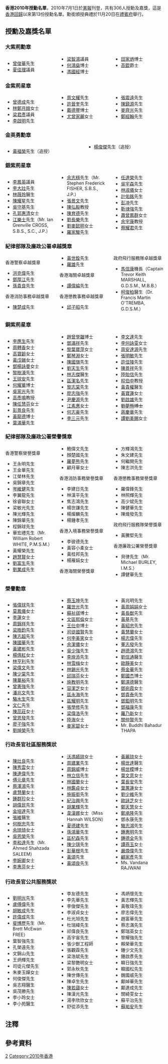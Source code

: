 {{noteTA
|1=杰
|2=琼
|3=冲
}}
'''香港2010年授勳名單'''，2010年7月1日於[[香港政府憲報|憲報]]刊登，共有306人授勳及嘉獎，這是[[香港回歸|香港回歸]]以來第13份授勳名單。勳銜頒授典禮於11月20日在[[禮賓府|禮賓府]]舉行。

== 授勳及嘉獎名單 ==
=== 大紫荊勳章 ===
<div class="references-small" style="-moz-column-count:3; -webkit-column-count:3; column-count:3;">
*[[曾俊華|曾俊華]]先生{{大紫荊|nocat}}{{JP|nocat}}
*[[夏佳理|夏佳理]]議員{{大紫荊|nocat}}{{GBSHK|nocat}}{{JP|nocat}}
*[[梁智鴻|梁智鴻]]議員{{大紫荊|nocat}}{{GBSHK|nocat}}{{JP|nocat}}
*[[何鴻燊|何鴻燊]]博士{{大紫荊|nocat}}{{GBSHK|nocat}}
*[[馮國經|馮國經]]博士{{大紫荊|nocat}}{{GBSHK|nocat}}
*[[田家炳|田家炳]]博士{{大紫荊|nocat}}
*[[高錕|高錕]]爵士{{大紫荊|nocat}}
</div>

=== 金紫荊星章 ===
<div class="references-small" style="-moz-column-count:3; -webkit-column-count:3; column-count:3;">
*[[曾德成|曾德成]]先生{{GBSHK|nocat}}{{JP|nocat}}
*[[林鄭月娥|林鄭月娥]]女士{{GBSHK|nocat}}{{JP|nocat}}
*[[梁君彥|梁君彥]]議員{{GBSHK|nocat}}{{JP|nocat}}
*[[李啟明_(香港)|李啟明]]先生{{GBSHK|nocat}}{{JP|nocat}}
*[[周文耀|周文耀]]先生{{GBSHK|nocat}}{{JP|nocat}}
*[[許晉奎|許晉奎]]先生{{GBSHK|nocat}}{{JP|nocat}}
*[[戴德豐|戴德豐]]博士{{GBSHK|nocat}}{{JP|nocat}}
*[[尤曾家麗|尤曾家麗]]女士{{GBSHK|nocat}}{{JP|nocat}}
*[[張震遠|張震遠]]先生{{GBSHK|nocat}}{{JP|nocat}}
*[[陳鎮源|陳鎮源]]先生{{GBSHK|nocat}}{{JP|nocat}}
*[[麥齊光|麥齊光]]先生{{GBSHK|nocat}}{{JP|nocat}}
*[[鄭經翰|鄭經翰]]先生{{GBSHK|nocat}}{{JP|nocat}}
</div>

=== 金英勇勳章 ===
<div class="references-small" style="-moz-column-count:2; -webkit-column-count:2; column-count:2;">
*[[黃福榮|黃福榮]]先生{{MBG|nocat}}（追授）
*[[楊俊傑|楊俊傑]]先生{{MBG|nocat}}（追授）
</div>
=== 銀紫荊星章 ===
<div class="references-small" style="-moz-column-count:3; -webkit-column-count:3; column-count:3;">
*[[李鳳英|李鳳英]]議員{{SBSHK|nocat}}{{JP|nocat}}
*[[李大壯|李大壯]]先生{{SBSHK|nocat}}{{JP|nocat}}
*[[林薇玲|林薇玲]]醫生{{SBSHK|nocat}}{{JP|nocat}}
*[[陳耀星|陳耀星]]先生{{SBSHK|nocat}}{{JP|nocat}}
*[[吳守基|吳守基]]先生{{SBSHK|nocat}}{{MH|nocat}}{{JP|nocat}}
*[[孔郭惠清|孔郭惠清]]女士{{SBSHK|nocat}}{{JP|nocat}}
*[[江樂士|江樂士]]先生{{SBSHK|nocat}}{{SC|nocat}}{{JP|nocat}}（Mr. Ian Grenville CROSS, S.B.S., S.C., J.P.）
*[[余志穩|余志穩]]先生{{SBSHK|nocat}}{{JP|nocat}}（Mr. Stephen Frederick FISHER, S.B.S., J.P.）
*[[張景文|張景文]]先生{{SBSHK|nocat}}{{JP|nocat}}
*[[陳弘毅|陳弘毅]]教授{{SBSHK|nocat}}{{JP|nocat}}
*[[陳育德|陳育德]]先生{{SBSHK|nocat}}{{JP|nocat}}
*[[劉長樂|劉長樂]]先生{{SBSHK|nocat}}{{JP|nocat}}
*[[劉麥懿明|劉麥懿明]]女士{{SBSHK|nocat}}{{JP|nocat}}
*[[羅家駿|羅家駿]]先生{{SBSHK|nocat}}{{JP|nocat}}
*[[任達榮|任達榮]]先生{{SBSHK|nocat}}{{PDSM}}
*[[吳宇森|吳宇森]]先生{{SBSHK|nocat}}
*[[林淑儀|林淑儀]]女士{{SBSHK|nocat}}
*[[計佑銘|計佑銘]]先生{{SBSHK|nocat}}
*[[彭冲_(香港)|彭冲]]先生{{SBSHK|nocat}}
*[[靳埭強|靳埭強]]先生{{SBSHK|nocat}}
*[[蕭曾鳳群|蕭曾鳳群]]女士{{SBSHK|nocat}}
*[[余宇康|余宇康]]教授{{SBSHK|nocat}}
*[[蔡耀君|蔡耀君]]先生{{SBSHK|nocat}}
</div>

=== 紀律部隊及廉政公署卓越獎章 ===
<div class="references-small" style="-moz-column-count:3; -webkit-column-count:3; column-count:3;">
;香港警察卓越獎章
*[[洪克偉|洪克偉]]先生{{PDSM}}
*[[鄧厚江|鄧厚江]]先生{{PDSM}}
*[[孫貴良|孫貴良]]先生{{PDSM}}

;香港消防事務卓越獎章
*[[陳楚成|陳楚成]]先生{{FSDSM}}
*[[黃世銓|黃世銓]]先生{{FSDSM}}
*[[羅雄|羅雄]]先生{{FSDSM}}

;香港海關卓越獎章 
*[[譚偉綸|譚偉綸]]先生{{CDSM}}

;香港懲教事務卓越獎章
*[[邱子昭|邱子昭]]先生{{CSDSM}}

;政府飛行服務隊卓越獎章 
*[[馬信康|馬信康]]機長{{GDSM}}{{MBB|nocat}}（Captain Trevor Keith MARSHALL, G.D.S.M., M.B.B.）
*[[柯俊柏|柯俊柏]]醫生{{GDSM}}（Dr. Francis Martin O'TREMBA, G.D.S.M.）
</div>

=== 銅紫荊星章 ===
<div class="references-small" style="-moz-column-count:3; -webkit-column-count:3; column-count:3;">
*[[李應生|李應生]]先生{{BBSHK|nocat}}{{MH|nocat}}{{JP|nocat}}
*[[周轉香|周轉香]]女士{{BBSHK|nocat}}{{MH|nocat}}{{JP|nocat}}
*[[高寶齡|高寶齡]]女士{{BBSHK|nocat}}{{MH|nocat}}{{JP|nocat}}
*[[黃戊娣|黃戊娣]]女士{{BBSHK|nocat}}{{MH|nocat}}{{JP|nocat}}
*[[鄧楊詠曼|鄧楊詠曼]]女士{{BBSHK|nocat}}{{MH|nocat}}{{JP|nocat}}
*[[黎樹濠|黎樹濠]]先生{{BBSHK|nocat}}{{MH|nocat}}{{JP|nocat}}
*[[王球安|王球安]]先生{{BBSHK|nocat}}{{JP|nocat}}
*[[何耀華|何耀華]]博士{{BBSHK|nocat}}{{JP|nocat}}
*[[吳家光|吳家光]]先生{{BBSHK|nocat}}{{JP|nocat}}
*[[高彥鳴|高彥鳴]]教授{{BBSHK|nocat}}{{JP|nocat}}
*[[陳任慧芬|陳任慧芬]]女士{{BBSHK|nocat}}{{JP|nocat}}
*[[彭景良|彭景良]]先生{{BBSHK|nocat}}{{JP|nocat}}
*[[黃龍德|黃龍德]]博士{{BBSHK|nocat}}{{JP|nocat}}
*[[葉滿華|葉滿華]]先生{{BBSHK|nocat}}{{JP|nocat}}
*[[趙曾學韞|趙曾學韞]]博士{{BBSHK|nocat}}{{JP|nocat}}
*[[鄧滿祥|鄧滿祥]]先生{{BBSHK|nocat}}{{JP|nocat}}
*[[黎葉寶萍|黎葉寶萍]]女士{{BBSHK|nocat}}{{JP|nocat}}
*[[鄭琴淵|鄭琴淵]]女士{{BBSHK|nocat}}{{MH|nocat}}
*[[陳國旗|陳國旗]]先生{{BBSHK|nocat}}
*[[劉天生|劉天生]]先生{{BBSHK|nocat}}
*[[林志傑_(醫生)|林志傑]]醫生{{BBSHK|nocat}}{{MH|nocat}}
*[[區潔名|區潔名]]先生{{BBSHK|nocat}}{{MH|nocat}}
*[[黎志棠|黎志棠]]先生{{BBSHK|nocat}}{{MH|nocat}}
*[[廖志強|廖志強]]先生{{BBSHK|nocat}}
*[[尹慶源|尹慶源]]先生{{BBSHK|nocat}}
*[[江素惠|江素惠]]女士{{BBSHK|nocat}}
*[[何志豪|何志豪]]先生{{BBSHK|nocat}}
*[[李三元|李三元]]先生{{BBSHK|nocat}}
*[[李文達|李文達]]先生{{BBSHK|nocat}}
*[[李何詠雯|李何詠雯]]女士{{BBSHK|nocat}}
*[[周安達源|周安達源]]先生{{BBSHK|nocat}}
*[[張明敏|張明敏]]先生{{BBSHK|nocat}}
*[[許佳陵|許佳陵]]先生{{BBSHK|nocat}}
*[[陳景祥|陳景祥]]先生{{BBSHK|nocat}}
*[[陸貽信|陸貽信]]先生{{BBSHK|nocat}}{{SC|nocat}}
*[[程伯中|程伯中]]教授{{BBSHK|nocat}}
*[[黃貴權|黃貴權]]醫生{{BBSHK|nocat}}
*[[黃寶蓮|黃寶蓮]]女士{{BBSHK|nocat}}
*[[劉啟雄|劉啟雄]]先生{{BBSHK|nocat}}
*<del>[[劉夢熊|劉夢熊]]博士{{BBSHK|nocat}}</del>{{NoteTag|已於2020年4月被褫奪}}
*[[蔣慶華|蔣慶華]]先生{{BBSHK|nocat}}
*[[譚劉美賜|譚劉美賜]]女士{{BBSHK|nocat}}
</div>

=== 紀律部隊及廉政公署榮譽獎章 ===
<div class="references-small" style="-moz-column-count:3; -webkit-column-count:3; column-count:3;">
;香港警察榮譽獎章
*王永明先生{{PMSM}}
*王金華先生{{PMSM}}
*江榮林先生{{PMSM}}
*吳錦章先生{{PMSM}}
*[[岑維健|岑維健]]先生{{PMSM}}
*李翼龍先生{{PMSM}}
*徐睿聯女士{{PMSM}}
*梁敏光先生{{PMSM}}
*陳光輝先生{{PMSM}}
*陳錦華先生{{PMSM}}
*程錦球先生{{PMSM}}
*華宏禮先生{{PMSM}}（Mr. William Robert WHITE, P.M.S.M.）
*黃耀榮先生{{PMSM}}
*[[趙慧賢|趙慧賢]]女士{{PMSM}}
*[[劉富生|劉富生]]先生{{PMSM}}
*[[劉業成|劉業成]]先生{{PMSM}}
*鮑偉文先生{{PMSM}}
*顏楚國先生{{PMSM}}
*[[羅夢熊|羅夢熊]]先生{{PMSM}}
*顧月華女士{{PMSM}}

;香港消防事務榮譽獎章
*李建日先生{{FSMSM}}
*林漢平先生{{FSMSM}}
*焦志鴻先生{{FSMSM}}
*楊世謙先生{{FSMSM}}
*楊燦麟先生{{FSMSM}}
*楊鍾孝先生{{FSMSM}}

;香港入境事務榮譽獎章
*李彼德先生{{IMSM}}
*黃容小柔女士{{IMSM}}
*黃桂邦先生{{IMSM}}
*楊雁娟女士{{IMSM}}

;香港海關榮譽獎章
*方輝鴻先生{{CMSM}}
*朱文建先生{{CMSM}}
*何繼開先生{{CMSM}}
*陳志洪先生{{CMSM}}

;香港懲教事務榮譽獎章
*羅偉鋒先生{{CSMSM}}
*林照輝先生{{CSMSM}}
*高少斌先生{{CSMSM}}
*陳健華先生{{CSMSM}}
*陳熾發先生{{CSMSM}}

;政府飛行服務隊榮譽獎章 
*黃騰堅先生{{GMSM}}

;香港廉政公署榮譽獎章
*貝律先生{{IMS}}（Mr. Michael BURLEY, I.M.S.）
*譚健華先生{{IMS}}
</div>

=== 榮譽勳章 ===
<div class="references-small" style="-moz-column-count:3; -webkit-column-count:3; column-count:3;">
*[[張偉球|張偉球]]先生{{MH|nocat}}{{JP|nocat}}
*[[莫鳳儀|莫鳳儀]]女士{{MH|nocat}}{{JP|nocat}}
*[[李蓮|李蓮]]女士{{MH|nocat}}
*[[周錦祥|周錦祥]]先生{{MH|nocat}}
*[[梁皓鈞|梁皓鈞]]先生{{MH|nocat}}
*[[陳志超_(區議員)|陳志超]]先生{{MH|nocat}}
*[[陳國華_(香港)|陳國華]]先生{{MH|nocat}}
*[[黃建彬|黃建彬]]先生{{MH|nocat}}
*[[楊倩紅|楊倩紅]]女士{{MH|nocat}}
*[[林亨利|林亨利]]先生{{MH|nocat}}
*[[梁偉文_(民建聯)|梁偉文]]先生{{MH|nocat}}
*[[陳少棠|陳少棠]]先生{{MH|nocat}}
*[[陳華裕|陳華裕]]先生{{MH|nocat}}
*[[曾憲強|曾憲強]]先生{{MH|nocat}}
*[[潘兆文|潘兆文]]先生{{MH|nocat}}
*[[駱水生|駱水生]]先生{{MH|nocat}}
*[[文仁_(北區太極氣功十八式會長)|文仁]]先生{{MH|nocat}}
*[[陳蕊莊|陳蕊莊]]女士{{MH|nocat}}
*[[曾恩發|曾恩發]]先生{{MH|nocat}}
*[[廖子強|廖子強]]先生{{MH|nocat}}
*[[劉焯榮|劉焯榮]]先生{{MH|nocat}}
*[[蔡玉坤|蔡玉坤]]先生{{MH|nocat}}
*[[羅世光|羅世光]]先生{{MH|nocat}}
*[[蘇祉祺|蘇祉祺]]博士{{MH|nocat}}
*[[文區熙倫|文區熙倫]]女士{{MH|nocat}}
*[[王仕中|王仕中]]博士{{MH|nocat}}
*[[司徒國賢|司徒國賢]]先生{{MH|nocat}}
*[[何李美笑|何李美笑]]女士{{MH|nocat}}
*[[余潔儂|余潔儂]]女士{{MH|nocat}}
*[[吳少強|吳少強]]先生{{MH|nocat}}
*[[李煌添|李煌添]]先生{{MH|nocat}}
*[[林雪梅|林雪梅]]女士{{MH|nocat}}
*[[林錫光|林錫光]]先生{{MH|nocat}}
*[[邱瑞芬|邱瑞芬]]女士{{MH|nocat}}
*[[施教明|施教明]]先生{{MH|nocat}}
*[[容潔芝|容潔芝]]女士{{MH|nocat}}
*[[區永海|區永海]]先生{{MH|nocat}}
*[[區耀明|區耀明]]先生{{MH|nocat}}
*[[張學修|張學修]]先生{{MH|nocat}}
*[[梁偉浩|梁偉浩]]先生{{MH|nocat}}
*[[陸海|陸海]]女士{{MH|nocat}}
*[[麥家碧|麥家碧]]女士{{MH|nocat}}
*黃兆明先生{{MH|nocat}}
*[[黃周娟娟|黃周娟娟]]女士{{MH|nocat}}
*[[黃長猷|黃長猷]]先生{{MH|nocat}}
*[[黃基|黃基]]先生{{MH|nocat}}
*[[黃紹忠|黃紹忠]]先生{{MH|nocat}}
*[[黃慧蘭|黃慧蘭]]女士{{MH|nocat}}
*[[楊志偉|楊志偉]]先生{{MH|nocat}}
*[[董志發|董志發]]先生{{MH|nocat}}
*[[趙德鴻|趙德鴻]]先生{{MH|nocat}}
*[[劉信通|劉信通]]醫生{{MH|nocat}}
*[[歐靜美|歐靜美]]女士{{MH|nocat}}
*[[蔡金華|蔡金華]]先生{{MH|nocat}}
*[[鄭國杰|鄭國杰]]博士{{MH|nocat}}
*[[鄭淇德|鄭淇德]]醫生{{MH|nocat}}
*[[鄧宛霞|鄧宛霞]]女士{{MH|nocat}}
*[[鄧貴泰|鄧貴泰]]先生{{MH|nocat}}
*[[鄧鉅明|鄧鉅明]]先生{{MH|nocat}}
*[[鄧福康|鄧福康]]先生{{MH|nocat}}
*[[羅乃新|羅乃新]]女士{{MH|nocat}}
*[[關仲賢|關仲賢]]先生{{MH|nocat}}
*Mr. Buddhi Bahadur THAPA{{MH|nocat}}
</div>

=== 行政長官社區服務獎狀 ===
<div class="references-small" style="-moz-column-count:3; -webkit-column-count:3; column-count:3;">
*[[陳灶良|陳灶良]]先生
*[[陳秀雲|陳秀雲]]女士
*[[陳連偉|陳連偉]]先生
*[[傅元章|傅元章]]先生
*[[蔡澤鴻|蔡澤鴻]]先生
*[[盧慧蘭|盧慧蘭]]女士
*[[鍾群珍|鍾群珍]]女士
*[[胡偉民|胡偉民]]先生{{BBSHK|nocat}}
*[[金培達|金培達]]先生{{MH|nocat}}
*[[張維_(香港)|張維]]醫生{{MH|nocat}}
*[[何樹忠|何樹忠]]先生
*[[余琦琦|余琦琦]]女士
*[[吳恩榮|吳恩榮]]先生
*[[李和達|李和達]]先生（Mr. Ahmed Shahzada SALEEM）
*[[李婉卿|李婉卿]]女士
*[[李惠芬|李惠芬]]女士
*[[沃馮嬿琼|沃馮嬿琼]]女士
*[[周建業|周建業]]先生
*[[周錦威|周錦威]]博士
*[[林立信|林立信]]先生
*[[林國蘭|林國蘭]]女士
*[[林鑑貞|林鑑貞]]女士
*[[施振銜|施振銜]]先生
*[[紀治興|紀治興]]先生
*[[胡業輝|胡業輝]]先生
*[[韋漢娜|韋漢娜]]女士（Miss Hannah WILSON）
*[[夏德建|夏德建]]先生
*[[孫鴻華|孫鴻華]]先生
*[[區杞森|區杞森]]先生
*[[陳少琪|陳少琪]]先生
*[[彭華根|彭華根]]先生
*[[黃頌|黃頌]]先生
*[[黃頌良|黃頌良]]先生
*[[黃麗琼|黃麗琼]]女士
*[[楊世達|楊世達]]醫生
*[[楊世模|楊世模]]博士
*[[葉文意|葉文意]]女士
*[[葉長安|葉長安]]先生
*[[葉蕙蓮|葉蕙蓮]]女士
*[[劉少維|劉少維]]先生
*[[歐詠芝|歐詠芝]]女士
*[[鄭天慧|鄭天慧]]女士
*[[鄭承隆|鄭承隆]]先生
*鄧永康先生
*[[駱志鴻|駱志鴻]]先生
*[[鍾惠明|鍾惠明]]先生
*[[鍾德全|鍾德全]]先生
*[[譚燕玉|譚燕玉]]女士
*[[嚴煥偉|嚴煥偉]]先生
*[[顧家彥|顧家彥]]先生
*Ms. Vandana RAJWANI
</div>

=== 行政長官公共服務獎狀 ===
<div class="references-small" style="-moz-column-count:3; -webkit-column-count:3; column-count:3;">
*[[劉明光|劉明光]]先生{{JP|nocat}}
*[[盧傅偉|盧傅偉]]先生{{JP|nocat}}
*[[胡敏成|胡敏成]]先生
*[[許偉成|許偉成]]先生
*[[斐博歷|斐博歷]]先生（Mr. Brett McEwan FREE）
*葉智強先生
*孔榮遠先生
*文錦山先生
*王炳輝先生
*司徒元傑先生
*朱麥玉嬋女士
*何俊傑先生
*吳志翔醫生
*吳茂勝先生
*李小玲女士
*李小苑醫生
*李友德先生
*李先華先生
*李俊傑先生
*李淑貞女士
*杜光旭先生
*杜瑞緯先生
*祁偉良先生
*高宇宙先生
*張少猷工程師
*張觀霖先生
*梁浩斌先生
*梁黎艷明女士
*郭永秋先生
*陳世傳先生
*陳卓生先生
*[[陳若藹|陳若藹]]女士
*陳漢光先生
*湯李欣欣女士
*舒從添先生
*馮炳懷先生
*黃志輝先生
*黃敬瑋先生
*廖志偉先生
*趙富華先生
*蔡志滿先生
*鄭瑞英女士
*黎耀強先生
*賴榮華先生
*鍾少文先生
*鍾啟彥先生
*韓日強先生
*韓國松先生
*魏國威先生
*鄺焯華先生
*鄺達成先生
*關綺雯女士
*蘇平治先生
*[[蘇祐安|蘇祐安]]先生
</div>

== 注釋 ==
{{NoteFoot}}

== 參考資料 ==
{{reflist}}

{{香港授勳及嘉獎制度}}

[[Category:香港授勳及嘉獎名單|2]]
[[Category:2010年香港|Category:2010年香港]]